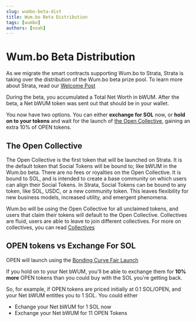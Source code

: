 ```yaml
---
slug: wumbo-beta-dist
title: Wum.bo Beta Distribution
tags: [wumbo]
authors: [noah]
---
```


# Wum.bo Beta Distribution

As we migrate the smart contracts supporting Wum.bo to Strata, Strata is taking over
the distribution of the Wum.bo beta prize pool. To learn more about Strata, read our [Welcome Post](/blog/welcome)

During the beta, you accumulated a Total Net Worth in bWUM. After the beta, a Net bWUM token was sent out that should be in your wallet.

You now have two options. You can either **exchange for SOL** now, or **hold on to your tokens** and wait for the launch of [the Open Collective](#the-open-collective), gaining an extra 10% of OPEN tokens.

## The Open Collective

The Open Collective is the first token that will be launched on Strata. It is the default token that Social Tokens will be bound to; like bWUM in the Wum.bo beta.
There are no fees or royalties on the Open Collective. It is bound to SOL, and is intended to create a base community on which users can align their Social Tokens.
In Strata, Social Tokens can be bound to any token, like SOL, USDC, or a new community token. This leaves flexibility for new business models, increased utility, and emergent phenomena.

Wum.bo will be using the Open Collective for all unclaimed tokens, and users that claim their tokens will default to the Open Collective. 
Collectives are fluid, users are able to leave to join different collectives. For more on collectives, you can read [Collectives](/docs/learn/collectives)

## OPEN tokens vs Exchange For SOL

OPEN will launch using the [Bonding Curve Fair Launch](/docs/learn/bonding_curves)

If you hold on to your Net bWUM, you'll be able to exchange them for **10% more** OPEN tokens than you could buy with the SOL you're getting back.

So, for example, if OPEN tokens are priced initially at 0.1 SOL/OPEN, and your Net bWUM entitles you to 1 SOL. You could either

   * Echange your Net bWUM for 1 SOL now
   * Exchange your Net bWUM for 11 OPEN Tokens


<ClaimBwum />
